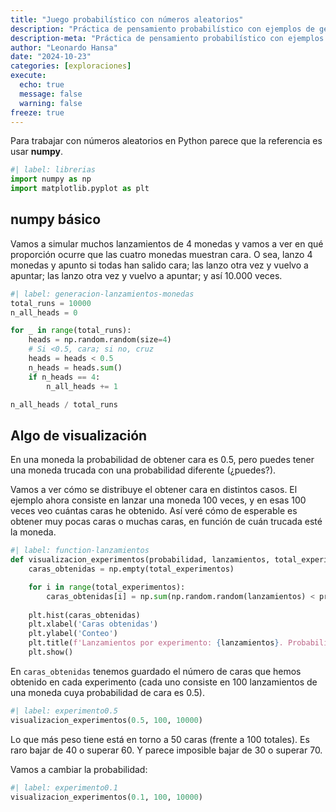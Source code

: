 ```yaml
---
title: "Juego probabilístico con números aleatorios"
description: "Práctica de pensamiento probabilístico con ejemplos de generación de números aleatorios con Python"
description-meta: "Práctica de pensamiento probabilístico con ejemplos de generación de números aleatorios con Python"
author: "Leonardo Hansa"
date: "2024-10-23"
categories: [exploraciones]
execute: 
  echo: true
  message: false
  warning: false
freeze: true
---
```


Para trabajar con números aleatorios en Python parece que la referencia es usar **numpy**.
```python
#| label: librerias
import numpy as np
import matplotlib.pyplot as plt
```

## numpy básico

Vamos a simular muchos lanzamientos de 4 monedas y vamos a ver en qué proporción ocurre que las cuatro monedas muestran cara. O sea, lanzo 4 monedas y apunto si todas han salido cara; las lanzo otra vez y vuelvo a apuntar; las lanzo otra vez y vuelvo a apuntar; y así 10.000 veces.

```python
#| label: generacion-lanzamientos-monedas
total_runs = 10000
n_all_heads = 0

for _ in range(total_runs):
    heads = np.random.random(size=4)
    # Si <0.5, cara; si no, cruz
    heads = heads < 0.5
    n_heads = heads.sum()
    if n_heads == 4:
        n_all_heads += 1

n_all_heads / total_runs
```

## Algo de visualización

En una moneda la probabilidad de obtener cara es 0.5, pero puedes tener una moneda trucada con una probabilidad diferente (¿puedes?).

Vamos a ver cómo se distribuye el obtener cara en distintos casos. El ejemplo ahora consiste en lanzar una moneda 100 veces, y en esas 100 veces veo cuántas caras he obtenido. Así veré cómo de esperable es obtener muy pocas caras o muchas caras, en función de cuán trucada esté la moneda.

```python
#| label: function-lanzamientos
def visualizacion_experimentos(probabilidad, lanzamientos, total_experimentos):
    caras_obtenidas = np.empty(total_experimentos)

    for i in range(total_experimentos):
        caras_obtenidas[i] = np.sum(np.random.random(lanzamientos) < probabilidad)
    
    plt.hist(caras_obtenidas)
    plt.xlabel('Caras obtenidas')
    plt.ylabel('Conteo')
    plt.title(f'Lanzamientos por experimento: {lanzamientos}. Probabilidad: {probabilidad}')
    plt.show()
```

En `caras_obtenidas` tenemos guardado el número de caras que hemos obtenido en cada experimento (cada uno consiste en 100 lanzamientos de una moneda cuya probabilidad de cara es 0.5).

```python
#| label: experimento0.5
visualizacion_experimentos(0.5, 100, 10000)
```

Lo que más peso tiene está en torno a 50 caras (frente a 100 totales). Es raro bajar de 40 o superar 60. Y parece imposible bajar de 30 o superar 70. 

Vamos a cambiar la probabilidad:

```python
#| label: experimento0.1
visualizacion_experimentos(0.1, 100, 10000)
```
